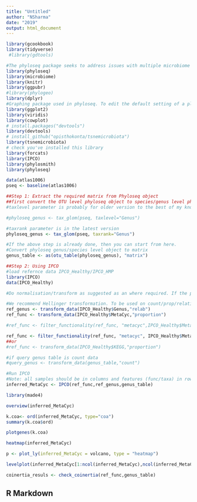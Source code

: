 ```yaml
---
title: "Untitled"
author: "NSharma"
date: "2019"
output: html_document
---
```


```r



library(gcookbook)
library(tidyverse)
 #library(gdtools)

#The phyloseq package seeks to address issues with multiple microbiome analysis packages by providing a set of functions that internally manage the organizing, linking, storing, and analyzing of phylogenetic sequencing data. In general, this package is used for UniFrac analyses.
library(phyloseq)
library(microbiome)
library(knitr)
library(ggpubr)
#library(phylogeo)
library(dplyr)
#Graphing package used in phyloseq. To edit the default setting of a plot, you need to use functions in this package.
library(ggplot2)
library(viridis) 
library(cowplot)
# install.packages("devtools")
library(devtools)
# install_github("opisthokonta/tsnemicrobiota")
library(tsnemicrobiota)
# check you've installed this library
library(forcats)
library(IPCO)
library(phylosmith)
library(phyloseq)

data(atlas1006)   
pseq <- baseline(atlas1006)

##Step 1: Extract the required matrix from Phyloseq object
##first convert the OTU level phyloseq object to species/genus level phyloseq object. Depending on the phyloseq version the taxrank or taxlevel parameter would be used.
#taxlevel parameter is probably for older version to the best of my knowledge

#phyloseq_genus <- tax_glom(pseq, taxlevel="Genus")

#taxrank parameter is in the latest version
phyloseq_genus <- tax_glom(pseq, taxrank="Genus")

#If the above step is already done, then you can start from here.
#Convert phyloseq genus/species level object to matrix
genus_table <- as(otu_table(phyloseq_genus), "matrix")

##Step 2: Using IPCO
#load refernce data IPCO_Healthy/IPCO_HMP
library(IPCO)
data(IPCO_Healthy)

#Do normalisation/transform as suggested as an where required. If the phyloseq data is already normalised and doesnot wish to renormalise, then the user doesnot have to follow IPCO normalisation.

#We recommend Hellinger transformation. To be used on count/prop/relative abundance data
ref_genus <- transform_data(IPCO_Healthy$Genus,"relab")
ref_func <- transform_data(IPCO_Healthy$MetaCyc,"proportion")

#ref_func <- filter_functionality(ref_func, "metacyc",IPCO_Healthy$MetaCyc_coverage,threshold=0.4) # Filtering

ref_func <- filter_functionality(ref_func, "metacyc", IPCO_Healthy$MetaCyc_coverage)
##or
#ref_func <- transform_data(IPCO_Healthy$KEGG,"proportion")

#if query genus table is count data
#query_genus <- transform_data(genus_table,"count") 

#Run IPCO
#Note: all samples should be in columns and features (func/taxa) in rows. If not, transpose the matrix
inferred_MetaCyc <- IPCO(ref_func,ref_genus,genus_table)

library(made4)

overview(inferred_MetaCyc)

k.coa<- ord(inferred_MetaCyc, type="coa")
summary(k.coa$ord)

plotgenes(k.coa)

heatmap(inferred_MetaCyc)

p <- plot_ly(inferred_MetaCyc = volcano, type = "heatmap")

levelplot(inferred_MetaCyc[1:ncol(inferred_MetaCyc),ncol(inferred_MetaCyc):1])

coinertia_resuls <- check_coinertia(ref_func,genus_table)


```

## R Markdown
